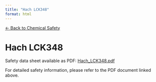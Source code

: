 ```yaml
---
title: "Hach LCK348"
format: html
---
```


[← Back to Chemical Safety](../chemical-safety.qmd)

# Hach LCK348

Safety data sheet available as PDF: [Hach_LCK348.pdf](../02-chemical-safety/chemicals/Hach_LCK348.pdf)

For detailed safety information, please refer to the PDF document linked above.
